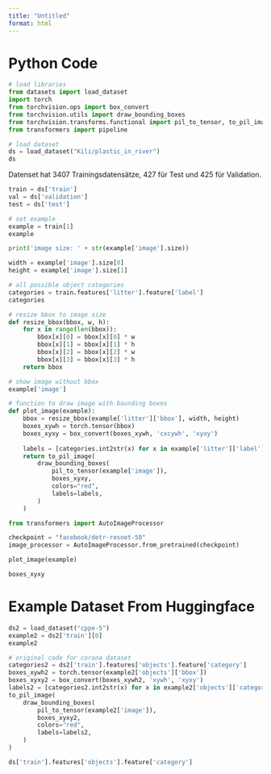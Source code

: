 ```yaml
---
title: "Untitled"
format: html
---
```


# Python Code
```python
# load libraries
from datasets import load_dataset
import torch
from torchvision.ops import box_convert
from torchvision.utils import draw_bounding_boxes
from torchvision.transforms.functional import pil_to_tensor, to_pil_image
from transformers import pipeline
```

```python
# load dataset
ds = load_dataset("Kili/plastic_in_river")
ds
```

Datenset hat 3407 Trainingsdatensätze, 427 für Test und 425 für Validation.



```python
train = ds['train']
val = ds['validation']
test = ds['test']

```

```python
# set example
example = train[1]
example
```

```python
print('image size: ' + str(example['image'].size))
```

```python
width = example['image'].size[0]
height = example['image'].size[1]
```

```python
# all possible object categories
categories = train.features['litter'].feature['label']
categories
```

```python
# resize bbox to image size
def resize_bbox(bbox, w, h):
    for x in range(len(bbox)):
        bbox[x][0] = bbox[x][0] * w
        bbox[x][1] = bbox[x][1] * h
        bbox[x][2] = bbox[x][2] * w
        bbox[x][3] = bbox[x][3] * h
    return bbox
```


```python
# show image without bbox
example['image']
```


```python
# function to draw image with bounding boxes
def plot_image(example):
    bbox = resize_bbox(example['litter']['bbox'], width, height)
    boxes_xywh = torch.tensor(bbox)
    boxes_xyxy = box_convert(boxes_xywh, 'cxcywh', 'xyxy')
    
    labels = [categories.int2str(x) for x in example['litter']['label']]
    return to_pil_image(
        draw_bounding_boxes(
            pil_to_tensor(example['image']),
            boxes_xyxy,
            colors="red",
            labels=labels,
        )
    )
```

```python
from transformers import AutoImageProcessor

checkpoint = "facebook/detr-resnet-50"
image_processor = AutoImageProcessor.from_pretrained(checkpoint)
```

```python
plot_image(example)
```

```python
boxes_xyxy
```

# Example Dataset From Huggingface 
```python
ds2 = load_dataset("cppe-5")
example2 = ds2['train'][0]
example2
```

```python
# original code for corona dataset 
categories2 = ds2['train'].features['objects'].feature['category']
boxes_xywh2 = torch.tensor(example2['objects']['bbox'])
boxes_xyxy2 = box_convert(boxes_xywh2, 'xywh', 'xyxy')
labels2 = [categories2.int2str(x) for x in example2['objects']['category']]
to_pil_image(
    draw_bounding_boxes(
        pil_to_tensor(example2['image']),
        boxes_xyxy2,
        colors="red",
        labels=labels2,
    )
)
```


```python
ds['train'].features['objects'].feature['category']
```